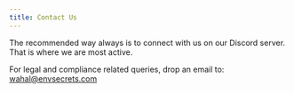 ```yaml
---
title: Contact Us
---
```


The recommended way always is to connect with us on our Discord server. That is where we are most active.

For legal and compliance related queries, drop an email to: wahal@envsecrets.com
